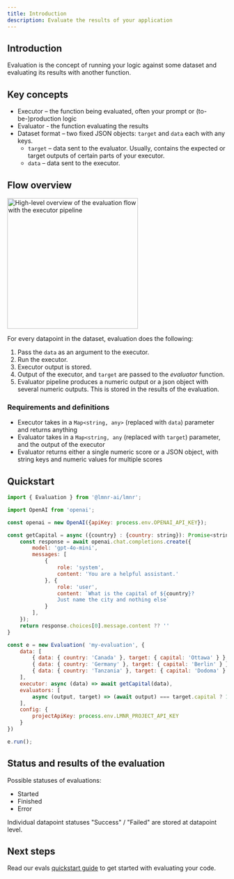 ```yaml
---
title: Introduction
description: Evaluate the results of your application
---
```


## Introduction

Evaluation is the concept of running your logic against some dataset
and evaluating its results with another function.


## Key concepts

- Executor – the function being evaluated, often your prompt or (to-be-)production logic
- Evaluator - the function evaluating the results
- Dataset format – two fixed JSON objects: `target` and `data` each with any keys.
  - `target` – data sent to the evaluator. Usually, contains the expected or target outputs of certain parts of your executor.
  - `data` – data sent to the executor.

## Flow overview

<Frame caption="High-level overview of the evaluation flow">
  <img
    height="300"
    src="/images/evaluations/evaluation-with-executor.png"
    alt="High-level overview of the evaluation flow with the executor pipeline"
  />
</Frame>

For every datapoint in the dataset, evaluation does the following:

1. Pass the `data` as an argument to the executor.
1. Run the executor.
1. Executor output is stored.
1. Output of the executor, and `target` are passed to the _evaluator_ function.
1. Evaluator pipeline produces a numeric output or a json object with several numeric outputs.
This is stored in the results of the evaluation.

### Requirements and definitions

- Executor takes in a `Map<string, any>` (replaced with `data`) parameter and returns anything
- Evaluator takes in a `Map<string, any` (replaced with `target`) parameter, and the output of the executor
- Evaluator returns either a single numeric score or a JSON object, with string keys and numeric values for multiple scores

## Quickstart

```javascript
import { Evaluation } from '@lmnr-ai/lmnr';

import OpenAI from 'openai';

const openai = new OpenAI({apiKey: process.env.OPENAI_API_KEY});

const getCapital = async ({country} : {country: string}): Promise<string> => {
    const response = await openai.chat.completions.create({
        model: 'gpt-4o-mini',
        messages: [
            {
                role: 'system',
                content: 'You are a helpful assistant.'
            }, {
                role: 'user',
                content: `What is the capital of ${country}? 
                Just name the city and nothing else`
            }
        ],
    });
    return response.choices[0].message.content ?? ''
}

const e = new Evaluation( 'my-evaluation', {
    data: [
        { data: { country: 'Canada' }, target: { capital: 'Ottawa' } },
        { data: { country: 'Germany' }, target: { capital: 'Berlin' } },
        { data: { country: 'Tanzania' }, target: { capital: 'Dodoma' } },
    ],
    executor: async (data) => await getCapital(data),
    evaluators: [
        async (output, target) => (await output) === target.capital ? 1 : 0
    ],
    config: {
        projectApiKey: process.env.LMNR_PROJECT_API_KEY
    }
})

e.run();
```

## Status and results of the evaluation

Possible statuses of evaluations:
- Started
- Finished
- Error

Individual datapoint statuses "Success" / "Failed" are stored at datapoint level.

## Next steps

Read our evals [quickstart guide](/tutorials/javascript-offline-eval) to get started with evaluating your code.
